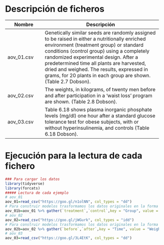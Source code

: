 # Descripción de ficheros

Nombre             | Descripción
-------------------|------------------------------------------------------------
aov_01.csv       |   Genetically similar seeds are randomly assigned to be raised in either a nutritionally enriched environment (treatment group) or standard conditions (control group) using a completely randomized experimental design. After a predetermined time all plants are harvested, dried and weighed. The results, expressed in grams, for 20 plants in each group are shown.  (Table 2.7 Dobson).
aov_02.csv       |  The weights, in kilograms, of twenty men before and after participation in a ‘waist loss’ program are shown.  (Table 2.8 Dobson).
aov_03.csv       |  Table 6.18 shows plasma inorganic phosphate levels (mg/dl) one hour after a standard glucose tolerance test for obese subjects, with or without hyperinsulinemia, and controls  (Table 6.18 Dobson).


# Ejecución para la lectura de cada fichero

```r
### Para cargar los datos
library(tidyverse)
library(forcats)
##### Lectura de cada ejemplo
# aov_01
aov_01=read_csv("https://goo.gl/n1olNN", col_types = "dd")
# Para construir modelos trasformamos los datos originales en la forma habitual  
aov_01b=aov_01 %>% gather(`treatment`,`control`,key = "Group", value = "Dried")
# aov_02
aov_02=read_csv("https://goo.gl/jWGurk", col_types = "idd")
# Para construir modelos trasformamos los datos originales en la forma habitual  
aov_02b=aov_02 %>% gather(`before`,`after`,key = "Time", value = "Weight")
# aov_03
aov_03=read_csv("https://goo.gl/3L4EtK", col_types = "dd")
```

